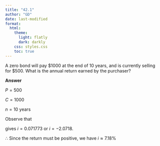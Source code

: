 ```yaml
---
title: "42.1"
author: "GD"
date: last-modified
format:
  html:
    theme:
      light: flatly
      dark: darkly
    css: styles.css
    toc: true
---
```


A zero bond will pay $\$1000$ at the end of $10$ years, and is currently selling for $\$500$. What is the annual return earned by the purchaser?

**Answer**

$P = 500$

$C = 1000$

$n = 10$ years

Observe that

\begin{align*}
P &= C \cdot (1+i)^{-n}\\
500 &= 1000 \cdot (1+i)^{-10}\\
\end{align*}

gives $i = 0.071773$ or $i =-2.0718$. 

$\therefore$ Since the return must be positive, we have $i \approx 7.18\%$